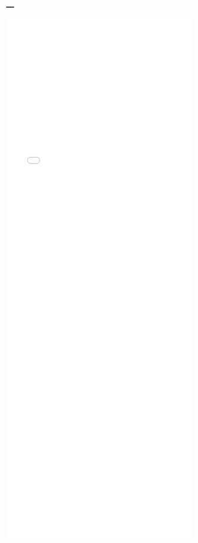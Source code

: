 ---
---

<iframe src="./helpfiles/mrivests.html" width="100%" style="height: 100em; border: none">
</iframe>
